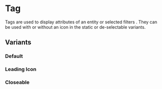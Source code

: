 
<Meta of={stories} />

# Tag

Tags are used to display attributes of an entity or selected filters . They can
be used with or without an icon in the static or de-selectable variants.

<Canvas of={stories.Default} />

## Variants

### Default

<Canvas of={stories.Default} />

### Leading Icon

<Canvas of={stories.LeadingIcon} />

### Closeable

<Canvas of={stories.Closeable} />
